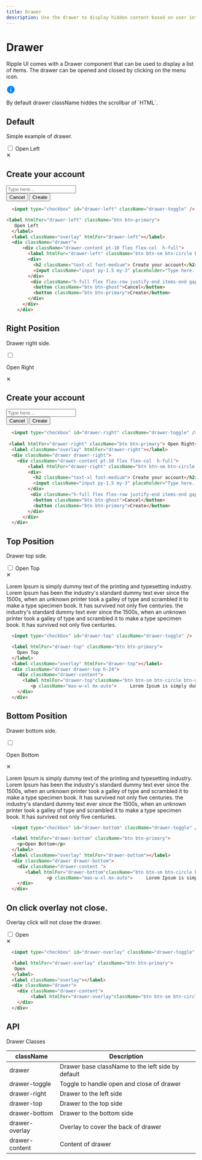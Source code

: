 ```yaml
---
title: Drawer
description: Use the drawer to display hidden content based on user interaction.
---
```


# Drawer

Ripple UI comes with a Drawer component that can be used to display a list of items. The drawer can be opened and closed by clicking on the menu icon.

<div className="alert border border-border">
  <div>
    <svg
      width="24"
      height="24"
      viewBox="0 0 48 48"
      fill="none"
      xmlns="http://www.w3.org/2000/svg"
    >
      <path
        fillRule="evenodd"
        clipRule="evenodd"
        d="M24 4C12.96 4 4 12.96 4 24C4 35.04 12.96 44 24 44C35.04 44 44 35.04 44 24C44 12.96 35.04 4 24 4ZM24 34C22.9 34 22 33.1 22 32V24C22 22.9 22.9 22 24 22C25.1 22 26 22.9 26 24V32C26 33.1 25.1 34 24 34ZM26 18H22V14H26V18Z"
        fill="#0085FF"
      />
    </svg>
  </div>
  <div className="flex flex-col">
    <span className="text-content2">
      <p>By default drawer className hiddes the scrollbar of `HTML`.</p>
    </span>
  </div>
</div>

## Default

Simple example of drawer.

<div >
    <input type="checkbox" id="drawer-left" className="drawer-toggle" />
    <label htmlFor="drawer-left" className="btn btn-primary"> Open Left</label>
    <label className="overlay " htmlFor="drawer-left"></label>
    <div className="drawer">
      <div className="drawer-content pt-10 flex flex-col  h-full">
        <label htmlFor="drawer-left" className="btn btn-sm btn-circle btn-ghost absolute right-2 top-2">✕</label>
        <div>
          <h2 className="text-xl font-medium"> Create your account</h2>
          <input className="input my-1.5" placeholder="Type here..."/>
        </div>
         <div className="h-full flex flex-row justify-end items-end gap-2">
          <button className="btn btn-ghost">Cancel</button>
          <button className="btn btn-primary">Create</button>
        </div>
      </div>
    </div>
</div>

```html
  <input type="checkbox" id="drawer-left" className="drawer-toggle" />

<label htmlFor="drawer-left" className="btn btn-primary">
   Open Left
  </label>
  <label className="overlay" htmlFor="drawer-left"></label>
  <div className="drawer">
      <div className="drawer-content pt-10 flex flex-col  h-full">
        <label htmlFor="drawer-left" className="btn btn-sm btn-circle btn-ghost absolute right-2 top-2">✕</label>
        <div>
          <h2 className="text-xl font-medium"> Create your account</h2>
          <input className="input py-1.5 my-3" placeholder="Type here..."/>
        </div>
         <div className="h-full flex flex-row justify-end items-end gap-2">
          <button className="btn btn-ghost">Cancel</button>
          <button className="btn btn-primary">Create</button>
        </div>
      </div>
    </div>
```

## Right Position

Drawer right side.

  <input type="checkbox" id="drawer-right" className="drawer-toggle" />
 
  <label htmlFor="drawer-right" className="btn btn-primary">Open Right</label>
  <label className="overlay" htmlFor="drawer-right"></label>
  <div className="drawer drawer-right ">
    <div className="drawer-content pt-10 flex flex-col  h-full">
        <label htmlFor="drawer-right" className="btn btn-sm btn-circle btn-ghost absolute right-2 top-2">✕</label>
        <div>
          <h2 className="text-xl font-medium"> Create your account</h2>
          <input className="input py-1.5 my-3" placeholder="Type here..."/>
        </div>
         <div className="h-full flex flex-row justify-end items-end gap-2">
          <button className="btn btn-ghost">Cancel</button>
          <button className="btn btn-primary">Create</button>
        </div>
      </div>
  </div>


```html
  <input type="checkbox" id="drawer-right" className="drawer-toggle" />
 
 <label htmlFor="drawer-right" className="btn btn-primary"> Open Right</label>
  <label className="overlay" htmlFor="drawer-right"></label>
  <div className="drawer drawer-right">
    <div className="drawer-content pt-10 flex flex-col  h-full">
        <label htmlFor="drawer-right" className="btn btn-sm btn-circle btn-ghost absolute right-2 top-2">✕</label>
        <div>
          <h2 className="text-xl font-medium"> Create your account</h2>
          <input className="input py-1.5 my-3" placeholder="Type here..."/>
        </div>
         <div className="h-full flex flex-row justify-end items-end gap-2">
          <button className="btn btn-ghost">Cancel</button>
          <button className="btn btn-primary">Create</button>
        </div>
      </div>
  </div>
```

## Top Position

Drawer top side.

<div>
    <input type="checkbox" id="drawer-top" className="drawer-toggle" />
    <label htmlFor="drawer-top" className="btn btn-primary">Open Top</label>
    <label className="overlay" htmlFor="drawer-top"></label>
    <div className="drawer drawer-top">
      <div className="drawer-content ">
        <label htmlFor="drawer-top"className="btn btn-sm btn-circle btn-ghost absolute right-2 top-2">✕</label>
         <p className="max-w-xl mx-auto"> Lorem Ipsum is simply dummy text of the printing and typesetting industry. Lorem Ipsum has been          the industry's standard dummy text ever since the 1500s, when an unknown printer took a galley of        type and scrambled it to make a type specimen book. It has survived not only five centuries.  the industry's standard dummy text ever since the 1500s, when an unknown printer took a galley of        type and scrambled it to make a type specimen book. It has survived not only five centuries. </p>
      </div>
    </div>
</div>

```html
  <input type="checkbox" id="drawer-top" className="drawer-toggle" />

  <label htmlFor="drawer-top" className="btn btn-primary">
    Open Top
  </label>
  <label className="overlay" htmlFor="drawer-top"></label>
  <div className="drawer drawer-top h-24">
    <div className="drawer-content">
      <label htmlFor="drawer-top"className="btn btn-sm btn-circle btn-ghost absolute right-2 top-2">✕</label>
         <p className="max-w-xl mx-auto">     Lorem Ipsum is simply dummy text of the printing and typesetting industry. Lorem Ipsum has been          the industry's standard dummy text ever since the 1500s, when an unknown printer took a galley of        type and scrambled it to make a type specimen book. It has survived not only five centuries.  the industry's standard dummy text ever since the 1500s, when an unknown printer took a galley of        type and scrambled it to make a type specimen book. It has survived not only five centuries. </p>
    </div>
  </div>
```

## Bottom Position

Drawer bottom side.

<div >
    <input type="checkbox" id="drawer-bottom" className="drawer-toggle" />
    <label htmlFor="drawer-bottom" className="btn btn-primary">
      <p>Open Bottom</p>
    </label>
    <label className="overlay" htmlFor="drawer-bottom"></label>
    <div className="drawer drawer-bottom ">
      <div className="drawer-content">
        <label htmlFor="drawer-bottom"className="btn btn-sm btn-circle btn-ghost absolute right-2 top-2">✕</label>
         <p className="max-w-xl mx-auto">     Lorem Ipsum is simply dummy text of the printing and typesetting industry. Lorem Ipsum has been          the industry's standard dummy text ever since the 1500s, when an unknown printer took a galley of        type and scrambled it to make a type specimen book. It has survived not only five centuries.  the industry's standard dummy text ever since the 1500s, when an unknown printer took a galley of        type and scrambled it to make a type specimen book. It has survived not only five centuries. </p>
      </div>

  </div>
</div>

```html
  <input type="checkbox" id="drawer-bottom" className="drawer-toggle" />

  <label htmlFor="drawer-bottom" className="btn btn-primary">
    <p>Open Bottom</p>
  </label>
  <label className="overlay" htmlFor="drawer-bottom"></label>
  <div className="drawer drawer-bottom">
    <div className="drawer-content ">
       <label htmlFor="drawer-bottom"className="btn btn-sm btn-circle btn-ghost absolute right-2 top-2">✕</label>
               <p className="max-w-xl mx-auto">     Lorem Ipsum is simply dummy text of the printing and typesetting industry. Lorem Ipsum has been          the industry's standard dummy text ever since the 1500s, when an unknown printer took a galley of        type and scrambled it to make a type specimen book. It has survived not only five centuries.  the industry's standard dummy text ever since the 1500s, when an unknown printer took a galley of        type and scrambled it to make a type specimen book. It has survived not only five centuries. </p>
    </div>
  </div>
```

## On click overlay not close.

Overlay click will not close the drawer.

<div >
    <input type="checkbox" id="drawer-overlay" className="drawer-toggle" />
    <label htmlFor="drawer-overlay" className="btn btn-primary">Open  </label>
    <label className="overlay" ></label>
    <div className="drawer">
      <div className="drawer-content ">
        <label htmlFor="drawer-overlay"className="btn btn-sm btn-circle btn-ghost absolute right-2 top-2">✕</label>
      </div>
    </div>

</div>

```html
  <input type="checkbox" id="drawer-overlay" className="drawer-toggle" />

  <label htmlFor="drawer-overlay" className="btn btn-primary">
   Open
  </label>
  <label className="overlay"></label>
  <div className="drawer">
    <div className="drawer-content">
         <label htmlFor="drawer-overlay"className="btn btn-sm btn-circle btn-ghost absolute right-2 top-2">✕</label>
    </div>
  </div>
```

## API
<Attributes >
<Attributes.Title>Drawer Classes</Attributes.Title>

| className      | Description                                       |
| -------------- | ------------------------------------------------- |
| drawer         | Drawer base className to the left side by default |
| drawer-toggle  | Toggle to handle open and close of drawer         |
| drawer-right   | Drawer to the left side                           |
| drawer-top     | Drawer to the top side                            |
| drawer-bottom  | Drawer to the bottom side                         |
| drawer-overlay | Overlay to cover the back of drawer               |
| drawer-content | Content of drawer                                 |

</Attributes>

<LinkRedirect
  contentLeft="Checkbox"
  hrefLeft="/docs/components/checkbox"
  contentRight="Divider"
  hrefRight="/docs/components/divider"
/>

